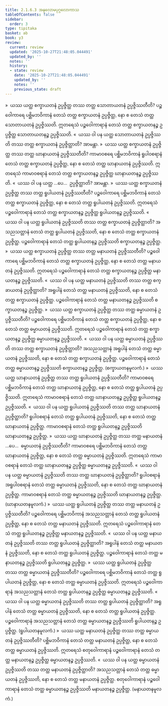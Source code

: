 ```yaml
---
title: 2.1.6.3 အနုလောမပုဂ္ဂလောကာသ
tableOfContents: false
sidebar:
  order: 3
type: tipitaka
basket: ab
book: y3
review:
  current: review
  updated: '2025-10-27T21:48:05.044491'
  updated_by: ''
  notes: ''
  history:
  - state: review
    date: '2025-10-27T21:48:05.044491'
    updated_by: ''
    notes: ''
    previous_state: draft
---
```



<ReviewStatus review={frontmatter.review} showDetails={true} />

<HypothesisAnnotation frontmatter={frontmatter} />

<DynamicBreadcrumb />

<Division number="109" book="y3" e="ch" v="33" p="125">

<Paragraph number="966" book="y3">
»  ယဿ ယတ္ထ စက္ခာယတနံ ဥပ္ပဇ္ဇိတ္ထ တဿ တတ္ထ သောတာယတနံ ဥပ္ပဇ္ဇိဿတီတိ?
</Paragraph>

<Paragraph number="967" book="y3">
ပဉ္စဝေါကာရေ ပစ္ဆိမဘဝိကာနံ တေသံ တတ္ထ စက္ခာယတနံ ဥပ္ပဇ္ဇိတ္ထ, နော စ တေသံ တတ္ထ သောတာယတနံ ဥပ္ပဇ္ဇိဿတိ. ဣတရေသံ ပဉ္စဝေါကာရာနံ တေသံ တတ္ထ စက္ခာယတနဉ္စ ဥပ္ပဇ္ဇိတ္ထ သောတာယတနဉ္စ ဥပ္ပဇ္ဇိဿတိ.
</Paragraph>

<Paragraph number="968" book="y3">
«  ယဿ ဝါ ပန ယတ္ထ သောတာယတနံ ဥပ္ပဇ္ဇိဿတိ တဿ တတ္ထ စက္ခာယတနံ ဥပ္ပဇ္ဇိတ္ထာတိ? အာမန္တာ.
</Paragraph>

<Paragraph number="969" book="y3">
»  ယဿ ယတ္ထ စက္ခာယတနံ ဥပ္ပဇ္ဇိတ္ထ တဿ တတ္ထ ဃာနာယတနံ ဥပ္ပဇ္ဇိဿတီတိ?
</Paragraph>

<Paragraph number="970" book="y3">
ကာမာဝစရေ ပစ္ဆိမဘဝိကာနံ ရူပါဝစရာနံ တေသံ တတ္ထ စက္ခာယတနံ ဥပ္ပဇ္ဇိတ္ထ, နော စ တေသံ တတ္ထ ဃာနာယတနံ ဥပ္ပဇ္ဇိဿတိ. ဣတရေသံ ကာမာဝစရာနံ တေသံ တတ္ထ စက္ခာယတနဉ္စ ဥပ္ပဇ္ဇိတ္ထ ဃာနာယတနဉ္စ ဥပ္ပဇ္ဇိဿတိ.
</Paragraph>

<Paragraph number="971" book="y3">
«  ယဿ ဝါ ပန ယတ္ထ …ပေ…  ဥပ္ပဇ္ဇိတ္ထာတိ? အာမန္တာ.
</Paragraph>

<Paragraph number="972" book="y3">
»  ယဿ ယတ္ထ စက္ခာယတနံ ဥပ္ပဇ္ဇိတ္ထ တဿ တတ္ထ ရူပါယတနံ ဥပ္ပဇ္ဇိဿတီတိ?
</Paragraph>

<Paragraph number="973" book="y3">
ပဉ္စဝေါကာရေ ပစ္ဆိမဘဝိကာနံ တေသံ တတ္ထ စက္ခာယတနံ ဥပ္ပဇ္ဇိတ္ထ, နော စ တေသံ တတ္ထ ရူပါယတနံ ဥပ္ပဇ္ဇိဿတိ. ဣတရေသံ ပဉ္စဝေါကာရာနံ တေသံ တတ္ထ စက္ခာယတနဉ္စ ဥပ္ပဇ္ဇိတ္ထ ရူပါယတနဉ္စ ဥပ္ပဇ္ဇိဿတိ.
</Paragraph>

<Paragraph number="974" book="y3">
«  ယဿ ဝါ ပန ယတ္ထ ရူပါယတနံ ဥပ္ပဇ္ဇိဿတိ တဿ တတ္ထ စက္ခာယတနံ ဥပ္ပဇ္ဇိတ္ထာတိ?
</Paragraph>

<Paragraph number="975" book="y3">
အသညသတ္တာနံ တေသံ တတ္ထ ရူပါယတနံ ဥပ္ပဇ္ဇိဿတိ, နော စ တေသံ တတ္ထ စက္ခာယတနံ ဥပ္ပဇ္ဇိတ္ထ. ပဉ္စဝေါကာရာနံ တေသံ တတ္ထ ရူပါယတနဉ္စ ဥပ္ပဇ္ဇိဿတိ စက္ခာယတနဉ္စ ဥပ္ပဇ္ဇိတ္ထ.
</Paragraph>

<Paragraph number="976" book="y3">
»  ယဿ ယတ္ထ စက္ခာယတနံ ဥပ္ပဇ္ဇိတ္ထ တဿ တတ္ထ မနာယတနံ ဥပ္ပဇ္ဇိဿတီတိ?
</Paragraph>

<Paragraph number="977" book="y3">
ပဉ္စဝေါကာရေ ပစ္ဆိမဘဝိကာနံ တေသံ တတ္ထ စက္ခာယတနံ ဥပ္ပဇ္ဇိတ္ထ, နော စ တေသံ တတ္ထ မနာယတနံ ဥပ္ပဇ္ဇိဿတိ. ဣတရေသံ ပဉ္စဝေါကာရာနံ တေသံ တတ္ထ စက္ခာယတနဉ္စ ဥပ္ပဇ္ဇိတ္ထ မနာယတနဉ္စ ဥပ္ပဇ္ဇိဿတိ.
</Paragraph>

<Paragraph number="978" book="y3">
«  ယဿ ဝါ ပန ယတ္ထ မနာယတနံ ဥပ္ပဇ္ဇိဿတိ တဿ တတ္ထ စက္ခာယတနံ ဥပ္ပဇ္ဇိတ္ထာတိ?
</Paragraph>

<Paragraph number="979" book="y3">
အရူပါနံ တေသံ တတ္ထ မနာယတနံ ဥပ္ပဇ္ဇိဿတိ, နော စ တေသံ တတ္ထ စက္ခာယတနံ ဥပ္ပဇ္ဇိတ္ထ. ပဉ္စဝေါကာရာနံ တေသံ တတ္ထ မနာယတနဉ္စ ဥပ္ပဇ္ဇိဿတိ စက္ခာယတနဉ္စ ဥပ္ပဇ္ဇိတ္ထ.
</Paragraph>

<Paragraph number="980" book="y3">
»  ယဿ ယတ္ထ စက္ခာယတနံ ဥပ္ပဇ္ဇိတ္ထ တဿ တတ္ထ ဓမ္မာယတနံ ဥပ္ပဇ္ဇိဿတီတိ?
</Paragraph>

<Paragraph number="981" book="y3">
ပဉ္စဝေါကာရေ ပစ္ဆိမဘဝိကာနံ တေသံ တတ္ထ စက္ခာယတနံ ဥပ္ပဇ္ဇိတ္ထ, နော စ တေသံ တတ္ထ ဓမ္မာယတနံ ဥပ္ပဇ္ဇိဿတိ. ဣတရေသံ ပဉ္စဝေါကာရာနံ တေသံ တတ္ထ စက္ခာယတနဉ္စ ဥပ္ပဇ္ဇိတ္ထ ဓမ္မာယတနဉ္စ ဥပ္ပဇ္ဇိဿတိ.
</Paragraph>

<Paragraph number="982" book="y3">
«  ယဿ ဝါ ပန ယတ္ထ ဓမ္မာယတနံ ဥပ္ပဇ္ဇိဿတိ တဿ တတ္ထ စက္ခာယတနံ ဥပ္ပဇ္ဇိတ္ထာတိ?
</Paragraph>

<Paragraph number="983" book="y3">
အသညသတ္တာနံ အရူပါနံ တေသံ တတ္ထ ဓမ္မာယတနံ ဥပ္ပဇ္ဇိဿတိ, နော စ တေသံ တတ္ထ စက္ခာယတနံ ဥပ္ပဇ္ဇိတ္ထ. ပဉ္စဝေါကာရာနံ တေသံ တတ္ထ ဓမ္မာယတနဉ္စ ဥပ္ပဇ္ဇိဿတိ စက္ခာယတနဉ္စ ဥပ္ပဇ္ဇိတ္ထ. (စက္ခာယတနမူလကံ.)
</Paragraph>

</Division>
<Division number="110" book="y3" e="ch" v="33" p="126">

<Paragraph number="984" book="y3">
»  ယဿ ယတ္ထ ဃာနာယတနံ ဥပ္ပဇ္ဇိတ္ထ တဿ တတ္ထ ရူပါယတနံ ဥပ္ပဇ္ဇိဿတီတိ?
</Paragraph>

<Paragraph number="985" book="y3">
ကာမာဝစရေ ပစ္ဆိမဘဝိကာနံ တေသံ တတ္ထ ဃာနာယတနံ ဥပ္ပဇ္ဇိတ္ထ, နော စ တေသံ တတ္ထ ရူပါယတနံ ဥပ္ပဇ္ဇိဿတိ. ဣတရေသံ ကာမာဝစရာနံ တေသံ တတ္ထ ဃာနာယတနဉ္စ ဥပ္ပဇ္ဇိတ္ထ ရူပါယတနဉ္စ ဥပ္ပဇ္ဇိဿတိ.
</Paragraph>

<Paragraph number="986" book="y3">
«  ယဿ ဝါ ပန ယတ္ထ ရူပါယတနံ ဥပ္ပဇ္ဇိဿတိ တဿ တတ္ထ ဃာနာယတနံ ဥပ္ပဇ္ဇိတ္ထာတိ?
</Paragraph>

<Paragraph number="987" book="y3">
ရူပါဝစရာနံ တေသံ တတ္ထ ရူပါယတနံ ဥပ္ပဇ္ဇိဿတိ, နော စ တေသံ တတ္ထ ဃာနာယတနံ ဥပ္ပဇ္ဇိတ္ထ. ကာမာဝစရာနံ တေသံ တတ္ထ ရူပါယတနဉ္စ ဥပ္ပဇ္ဇိဿတိ ဃာနာယတနဉ္စ ဥပ္ပဇ္ဇိတ္ထ.
</Paragraph>

<Paragraph number="988" book="y3">
»  ယဿ ယတ္ထ ဃာနာယတနံ ဥပ္ပဇ္ဇိတ္ထ တဿ တတ္ထ မနာယတနံ …ပေ…  ဓမ္မာယတနံ ဥပ္ပဇ္ဇိဿတီတိ?
</Paragraph>

<Paragraph number="989" book="y3">
ကာမာဝစရေ ပစ္ဆိမဘဝိကာနံ တေသံ တတ္ထ ဃာနာယတနံ ဥပ္ပဇ္ဇိတ္ထ, နော စ တေသံ တတ္ထ ဓမ္မာယတနံ ဥပ္ပဇ္ဇိဿတိ. ဣတရေသံ ကာမာဝစရာနံ တေသံ တတ္ထ ဃာနာယတနဉ္စ ဥပ္ပဇ္ဇိတ္ထ ဓမ္မာယတနဉ္စ ဥပ္ပဇ္ဇိဿတိ.
</Paragraph>

<Paragraph number="990" book="y3">
«  ယဿ ဝါ ပန ယတ္ထ ဓမ္မာယတနံ ဥပ္ပဇ္ဇိဿတိ တဿ တတ္ထ ဃာနာယတနံ ဥပ္ပဇ္ဇိတ္ထာတိ?
</Paragraph>

<Paragraph number="991" book="y3">
ရူပါဝစရာနံ အရူပါဝစရာနံ တေသံ တတ္ထ ဓမ္မာယတနံ ဥပ္ပဇ္ဇိဿတိ, နော စ တေသံ တတ္ထ ဃာနာယတနံ ဥပ္ပဇ္ဇိတ္ထ. ကာမာဝစရာနံ တေသံ တတ္ထ ဓမ္မာယတနဉ္စ ဥပ္ပဇ္ဇိဿတိ ဃာနာယတနဉ္စ ဥပ္ပဇ္ဇိတ္ထ. (ဃာနာယတနမူလကံ.)
</Paragraph>

</Division>
<Division number="111" book="y3" e="ch" v="33" p="127">

<Paragraph number="992" book="y3">
»  ယဿ ယတ္ထ ရူပါယတနံ ဥပ္ပဇ္ဇိတ္ထ တဿ တတ္ထ မနာယတနံ ဥပ္ပဇ္ဇိဿတီတိ?
</Paragraph>

<Paragraph number="993" book="y3">
ပဉ္စဝေါကာရေ ပစ္ဆိမဘဝိကာနံ အသညသတ္တာနံ တေသံ တတ္ထ ရူပါယတနံ ဥပ္ပဇ္ဇိတ္ထ, နော စ တေသံ တတ္ထ မနာယတနံ ဥပ္ပဇ္ဇိဿတိ. ဣတရေသံ ပဉ္စဝေါကာရာနံ တေသံ တတ္ထ ရူပါယတနဉ္စ ဥပ္ပဇ္ဇိတ္ထ မနာယတနဉ္စ ဥပ္ပဇ္ဇိဿတိ.
</Paragraph>

<Paragraph number="994" book="y3">
«  ယဿ ဝါ ပန ယတ္ထ မနာယတနံ ဥပ္ပဇ္ဇိဿတိ တဿ တတ္ထ ရူပါယတနံ ဥပ္ပဇ္ဇိတ္ထာတိ?
</Paragraph>

<Paragraph number="995" book="y3">
အရူပါနံ တေသံ တတ္ထ မနာယတနံ ဥပ္ပဇ္ဇိဿတိ, နော စ တေသံ တတ္ထ ရူပါယတနံ ဥပ္ပဇ္ဇိတ္ထ. ပဉ္စဝေါကာရာနံ တေသံ တတ္ထ မနာယတနဉ္စ ဥပ္ပဇ္ဇိဿတိ ရူပါယတနဉ္စ ဥပ္ပဇ္ဇိတ္ထ.
</Paragraph>

<Paragraph number="996" book="y3">
»  ယဿ ယတ္ထ ရူပါယတနံ ဥပ္ပဇ္ဇိတ္ထ တဿ တတ္ထ ဓမ္မာယတနံ ဥပ္ပဇ္ဇိဿတီတိ?
</Paragraph>

<Paragraph number="997" book="y3">
ပဉ္စဝေါကာရေ ပစ္ဆိမဘဝိကာနံ တေသံ တတ္ထ ရူပါယတနံ ဥပ္ပဇ္ဇိတ္ထ, နော စ တေသံ တတ္ထ ဓမ္မာယတနံ ဥပ္ပဇ္ဇိဿတိ. ဣတရေသံ ပဉ္စဝေါကာရာနံ အသညသတ္တာနံ တေသံ တတ္ထ ရူပါယတနဉ္စ ဥပ္ပဇ္ဇိတ္ထ ဓမ္မာယတနဉ္စ ဥပ္ပဇ္ဇိဿတိ.
</Paragraph>

<Paragraph number="998" book="y3">
«  ယဿ ဝါ ပန ယတ္ထ ဓမ္မာယတနံ ဥပ္ပဇ္ဇိဿတိ တဿ တတ္ထ ရူပါယတနံ ဥပ္ပဇ္ဇိတ္ထာတိ?
</Paragraph>

<Paragraph number="999" book="y3">
အရူပါနံ တေသံ တတ္ထ ဓမ္မာယတနံ ဥပ္ပဇ္ဇိဿတိ, နော စ တေသံ တတ္ထ ရူပါယတနံ ဥပ္ပဇ္ဇိတ္ထ. ပဉ္စဝေါကာရာနံ အသညသတ္တာနံ တေသံ တတ္ထ ဓမ္မာယတနဉ္စ ဥပ္ပဇ္ဇိဿတိ ရူပါယတနဉ္စ ဥပ္ပဇ္ဇိတ္ထ. (ရူပါယတနမူလကံ.)
</Paragraph>

</Division>
<Division number="112" book="y3" e="ch" v="33" p="127">

<Paragraph number="1000" book="y3">
»  ယဿ ယတ္ထ မနာယတနံ ဥပ္ပဇ္ဇိတ္ထ တဿ တတ္ထ ဓမ္မာယတနံ ဥပ္ပဇ္ဇိဿတီတိ?
</Paragraph>

<Paragraph number="1001" book="y3">
ပစ္ဆိမဘဝိကာနံ တေသံ တတ္ထ မနာယတနံ ဥပ္ပဇ္ဇိတ္ထ, နော စ တေသံ တတ္ထ ဓမ္မာယတနံ ဥပ္ပဇ္ဇိဿတိ. ဣတရေသံ စတုဝေါကာရာနံ ပဉ္စဝေါကာရာနံ တေသံ တတ္ထ မနာယတနဉ္စ ဥပ္ပဇ္ဇိတ္ထ ဓမ္မာယတနဉ္စ ဥပ္ပဇ္ဇိဿတိ.
</Paragraph>

<Paragraph number="1002" book="y3">
«  ယဿ ဝါ ပန ယတ္ထ ဓမ္မာယတနံ ဥပ္ပဇ္ဇိဿတိ တဿ တတ္ထ မနာယတနံ ဥပ္ပဇ္ဇိတ္ထာတိ?
</Paragraph>

<Paragraph number="1003" book="y3">
အသညသတ္တာနံ တေသံ တတ္ထ ဓမ္မာယတနံ ဥပ္ပဇ္ဇိဿတိ, နော စ တေသံ တတ္ထ မနာယတနံ ဥပ္ပဇ္ဇိတ္ထ. စတုဝေါကာရာနံ ပဉ္စဝေါကာရာနံ တေသံ တတ္ထ ဓမ္မာယတနဉ္စ ဥပ္ပဇ္ဇိဿတိ မနာယတနဉ္စ ဥပ္ပဇ္ဇိတ္ထ. (မနာယတနမူလကံ.)
</Paragraph>
</Division>